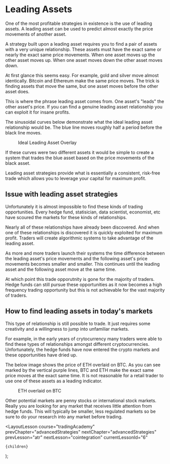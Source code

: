 
# Leading Assets

One of the most profitable strategies in existence is the use of leading assets. A leading asset can be used to predict almost
exactly the price movements of another asset.

A strategy built upon a leading asset requires you to find a pair of assets with a very unique relationship. These assets must
have the exact same or nearly the exact same price movements. When one asset moves up the other asset moves up. When one asset
moves down the other asset moves down.

At first glance this seems easy. For example, gold and silver move almost identically. Bitcoin and Ethereum make the same
price moves. The trick is finding assets that move the same, but one asset moves before the other asset does.

This is where the phrase leading asset comes from. One asset's "leads" the other asset's price. If you can find a genuine
leading asset relationship you can exploit it for insane profits.

The sinusoidal curves below demonstrate what the ideal leading asset relationship would be. The blue line moves roughly half
a period before the black line moves.

<figure>
  <Image
    src="/images/courses/tradingAcademy/advancedStrategies/leadingAsset/sineCurves.webp"
    height={572}
    width={761}
    alt=""
  />
  <figcaption>Ideal Leading Asset Overlay</figcaption>
</figure>

If these curves were two different assets it would be simple to create a system that trades the blue asset based on the
price movements of the black asset.

Leading asset strategies provide what is essentially a consistent, risk-free trade which allows you to leverage your capital
for maximum profit.

## Issue with leading asset strategies

Unfortunately it is almost impossible to find these kinds of trading opportunities. Every hedge fund, statisician, data scientist,
economist, etc have scoured the markets for these kinds of relationships.

Nearly all of these relationships have already been discovered. And when one of these relationships is discovered it is quickly
exploited for maximum profit. Traders will create algorithmic systems to take advantage of the leading asset.

As more and more traders launch their systems the time difference between the leading asset's price movements and the following
asset's price movements becomes smaller and smaller. This continues until the leading asset and the following asset move at the
same time.

At which point this trade opporutnity is gone for the majority of traders. Hedge funds can still pursue these opportunities as
it now becomes a high frequency trading opportunity but this is not achievable for the vast majority of traders.

## How to find leading assets in today's markets

This type of relationship is still possible to trade. It just requires some creativity and a willingness to jump into
unfamiliar markets.

For example, in the early years of crytocurrency many traders were able to find these types of relationships amongst different
cryptocurrencies. Unfortunately, the hedge funds have now entered the crypto markets and these opportunities have dried up.

The below image shows the price of ETH overlaid on BTC. As you can see marked by the vertical purple lines, BTC and ETH make
the exact same price moves at the exact same time. It is not reasonable for a retail trader to use one of these assets as a
leading indicator.

<figure>
  <Image
    src="/images/courses/tradingAcademy/advancedStrategies/leadingAsset/btceth.webp"
    height={2160}
    width={3840}
    alt=""
  />
  <figcaption>ETH overlaid on BTC</figcaption>
</figure>

Other potential markets are penny stocks or international stock markets. Really you are looking for any market that receives
little attention from hedge funds. This will typically be smaller, less regulated markets so be sure to do your research
into any market before trading.

  <LayoutLesson
    course="tradingAcademy"
    prevChapter="advancedStrategies"
    nextChapter="advancedStrategies"
    prevLesson="atr"
    nextLesson="cointegration"
    currentLessonId="6"
  >
    {children}
  </LayoutLesson>
);
